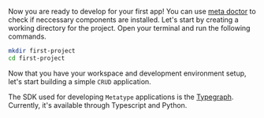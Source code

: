 
Now you are ready to develop for your first app! You can use [meta doctor](#4-verify-your-installation) to check if neccessary components are installed. Let's start by creating a working directory for the project. Open your terminal and run the following commands.

```bash
mkdir first-project
cd first-project
```

Now that you have your workspace and development environment setup, let's start building a simple `CRUD` application.

The SDK used for developing `Metatype` applications is the [Typegraph](/docs/reference/typegraph). Currently, it's available through Typescript and Python.

<SDKTabs>
  <TabItem value="typescript">
    <TypeScriptTab />
  </TabItem>
  <TabItem value="python">
    <PythonTab />
  </TabItem>
</SDKTabs>
